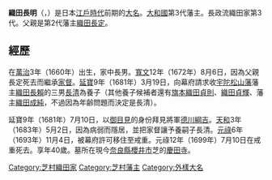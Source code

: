 {{Infobox Officeholder
| name= 織田長明
| image= 
| caption= 
| office={{link-ja|芝村藩|芝村藩|芝村藩（戒重藩）}}第3代藩主
| term_start= 1672年
| term_end= 1683年
| predecessor= [[織田長定|織田長定]]
| successor= {{link-ja|織田長清|織田長清}}

| birth_date=1660年<br>（[[萬治|萬治]]3年）
| birth_place=
| death_date={{death date and age|1699|8|5|1660}}<br>（[[元祿|元祿]]12年7月10日）
| death_place= 
| module  = {{日本武士|child=yes
|時代= [[江戶時代|江戶時代]]前期
|幼名= 
|改名= 
|别名= 主殿（通稱）
|諡号= 
|神号= 
|戒名= 
|洗禮名= 
|墓所= [[奈良縣|奈良縣]][[櫻井市|櫻井市]]芝的[[慶田寺|慶田寺]]
|朝廷官位= 
|幕府職位= 
|主君= [[德川家綱|德川家綱]]→[[德川綱吉|綱吉]]
|藩= [[大和國|大和國]]{{tsl|ja|戒重藩}}主
|氏族= [[織田氏|織田氏]]（[[織田長益|長益系]][[織田長政|長政流]]）
|父= [[織田長定|織田長定]]
|養父= 
|養母= 
|兄弟= 
|姐妹= 某
|正室= 
|側室= 
|子= 
|女= 
|養子= '''[[織田長清|長清]]'''（[[織田長賴|織田長賴]]的三男）
|養女= 
 }}
}}
'''織田長明'''（{{jpn|j=織田 長明|kana=おだ ながあき|rm=Oda Nagaaki}}，{{bd|1660年||1699年|8月5日}}）是日本[[江戶時代|江戶時代]]前期的[[大名_(稱謂)|大名]]。[[大和國|大和國]]{{tsl|ja|芝村藩|芝村藩|戒重藩}}第3代藩主。長政流織田家第3代。父親是第2代藩主[[織田長定|織田長定]]。

== 經歷 ==
在[[萬治|萬治]]3年（1660年）出生，家中長男。[[寬文|寬文]]12年（1672年）8月6日，因為父親長定死去而繼承[[家督|家督]]。[[延寶|延寶]]9年（1681年）3月19日，向幕府請求收[[宇陀松山藩|宇陀松山藩]]藩主[[織田長賴|織田長賴]]的三男[[織田長清|長清]]為養子（其他養子候補者還有[[旗本|旗本]][[織田貞則|織田貞則]]、[[織田貞輝|織田貞輝]]、{{tsl|ja|柳本藩}}藩主[[織田成純|織田成純]]，不過因為年齢問題而決定是長清）。

延寶9年（1681年）7月10日，以[[御目見|御目見]]的身份拜見將軍[[德川綱吉|德川綱吉]]。[[天和_(日本)|天和]]3年（1683年）5月2日，因為病弱而隱居，並把家督讓予養嗣子長清。[[元祿|元祿]]6年（1693年）11月4日，被幕府許可移住至戒重。元祿12年（1699年）7月10日在戒重死去。享年40歲。墓所在現今[[奈良縣|奈良縣]][[櫻井市|櫻井市]]芝的[[慶田寺|慶田寺]]。

{{織田氏歷代當主|長益系長政流織田氏|1672年—1683年|第3代}}
{{芝村藩主|第3代|1672年—1683年}}
[[Category:芝村織田家|Category:芝村織田家]]
[[Category:芝村藩主|Category:芝村藩主]]
[[Category:外樣大名|Category:外樣大名]]